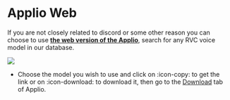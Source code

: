 # Applio Web

If you are not closely related to discord or some other reason you can choose to use **[the web version of the Applio](https://applio.org/)**, search for any RVC voice model in our database.

![](/Applio-Website.png)

- Choose the model you wish to use and click on :icon-copy: to get the link or on :icon-download: to download it, then go to the [Download](/get-started/inferencing.md) tab of Applio.

